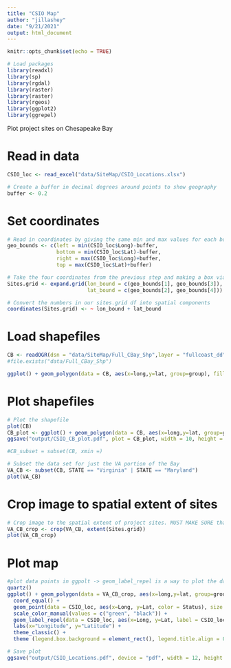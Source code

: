```yaml
---
title: "CSIO Map"
author: "jillashey"
date: "9/21/2021"
output: html_document
---
```


```r
knitr::opts_chunk$set(echo = TRUE)

# Load packages 
library(readxl)
library(sp)
library(rgdal)
library(raster)
library(raster)
library(rgeos)
library(ggplot2)
library(ggrepel)
```

Plot project sites on Chesapeake Bay

# Read in data 
```r
CSIO_loc <- read_excel("data/SiteMap/CSIO_Locations.xlsx")

# Create a buffer in decimal degrees around points to show geography
buffer <- 0.2
```

# Set coordinates
```r
# Read in coordinates by giving the same min and max values for each bound
geo_bounds <- c(left = min(CSIO_loc$Long)-buffer, 
                bottom = min(CSIO_loc$Lat)-buffer, 
                right = max(CSIO_loc$Long)+buffer, 
                top = max(CSIO_loc$Lat)+buffer)

# Take the four coordinates from the previous step and making a box via a dataframe by indexing into geo_bounds above
Sites.grid <- expand.grid(lon_bound = c(geo_bounds[1], geo_bounds[3]), 
                          lat_bound = c(geo_bounds[2], geo_bounds[4]))

# Convert the numbers in our sites.grid df into spatial components
coordinates(Sites.grid) <- ~ lon_bound + lat_bound
```

# Load shapefiles 
```r
CB <- readOGR(dsn = "data/SiteMap/Full_CBay_Shp",layer = "fullcoast_dd") #my shapefile
#file.exists("data/Full_CBay_Shp")

ggplot() + geom_polygon(data = CB, aes(x=long,y=lat, group=group), fill="gray", colour="black") +theme_classic()
```

# Plot shapefiles 
```r
# Plot the shapefile 
plot(CB)
CB_plot <- ggplot() + geom_polygon(data = CB, aes(x=long,y=lat, group=group), fill="gray", colour="black") +theme_classic()
ggsave("output/CSIO_CB_plot.pdf", plot = CB_plot, width = 10, height = 8)

#CB_subset = subset(CB, xmin =)

# Subset the data set for just the VA portion of the Bay
VA_CB <- subset(CB, STATE == "Virginia" | STATE == "Maryland")
plot(VA_CB)
```

# Crop image to spatial extent of sites 
```r
# Crop image to the spatial extent of project sites. MUST MAKE SURE that the shapefile and your coordinates are the same unit.
VA_CB_crop <- crop(VA_CB, extent(Sites.grid))
plot(VA_CB_crop)
```

# Plot map 
```r
#plot data points in ggpolt -> geom_label_repel is a way to plot the data point labels in boxes that wont overlap each other. segment.alpha is what gets rid of the lines pointing to each point. 
quartz()
ggplot() + geom_polygon(data = VA_CB_crop, aes(x=long,y=lat, group=group), fill="gray", colour="black") +
  coord_equal() +
  geom_point(data = CSIO_loc, aes(x=Long, y=Lat, color = Status), size = 3) +
  scale_color_manual(values = c("green", "black")) +
  geom_label_repel(data = CSIO_loc, aes(x=Long, y=Lat, label = CSIO_loc$SiteName), size = 4, direction = "both", nudge_y = 0.015, segment.alpha = 0) +
  labs(x="Longitude", y="Latitude") +
  theme_classic() +
  theme (legend.box.background = element_rect(), legend.title.align = 0.5, legend.title = element_text(face = "bold"), legend.text=element_text(size= 12)) 

# Save plot
ggsave("output/CSIO_Locations.pdf", device = "pdf", width = 12, height = 12, dpi = 600)
```








